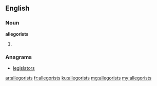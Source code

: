 ==English==

===Noun===
'''allegorists'''

# {{plural of|allegorist}}

===Anagrams===
* [[legislators#English|legislators]]

[[ar:allegorists]]
[[fr:allegorists]]
[[ku:allegorists]]
[[mg:allegorists]]
[[my:allegorists]]